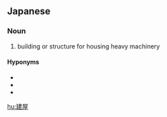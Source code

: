 ==Japanese==
{{ja-kanjitab|た|o1=て|や|yomi=k}}

===Noun===
{{ja-noun|たてや}}

# building or structure for housing heavy machinery

====Hyponyms====
* {{l|ja|タービン建屋|gloss=turbine room}}
* {{l|ja|ディーゼル建屋|gloss=diesel generator building}}
* {{l|ja|原子炉建屋|gloss=nuclear reactor building}}

[[hu:建屋]]